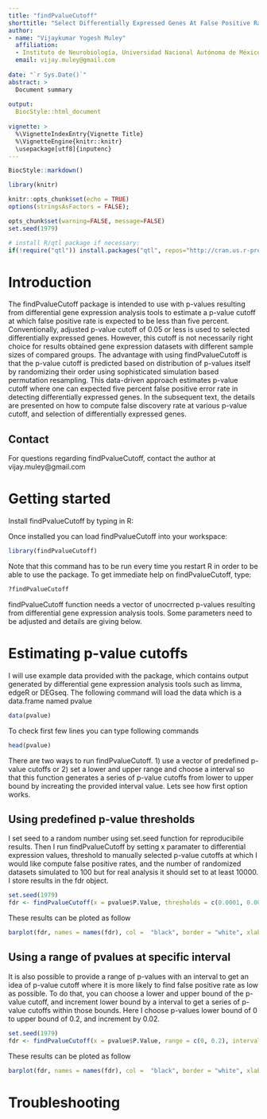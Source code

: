 ```yaml
---
title: "findPvalueCutoff"
shorttitle: "Select Differentially Expressed Genes At False Positive Rate Less Than Five Percent"
author:
- name: "Vijaykumar Yogesh Muley"
  affiliation: 
  - Instituto de Neurobiología, Universidad Nacional Autónoma de México, Querétaro, Mexico
  email: vijay.muley@gmail.com
  
date: "`r Sys.Date()`"
abstract: >
  Document summary
  
output: 
  BiocStyle::html_document
  
vignette: >
  %\VignetteIndexEntry{Vignette Title}
  %\VignetteEngine{knitr::knitr}
  \usepackage[utf8]{inputenc}
---
```



```r
BiocStyle::markdown()
```

```r

library(knitr)

knitr::opts_chunk$set(echo = TRUE)
options(stringsAsFactors = FALSE);

opts_chunk$set(warning=FALSE, message=FALSE)
set.seed(1979)

# install R/qtl package if necessary:
if(!require("qtl")) install.packages("qtl", repos="http://cran.us.r-project.org")


```

# Introduction

The findPvalueCutoff package is intended to use with p-values resulting from differential gene expression analysis tools to estimate a p-value cutoff at which false positive rate is expected to be less than five percent. Conventionally, adjusted p-value cutoff of 0.05 or less is used to selected differentially expressed genes. However, this cutoff is not necessarily right choice for results obtained gene expression datasets with different sample sizes of compared groups. The advantage with using findPvalueCutoff is that the p-value cutoff is predicted based on distribution of p-values itself by randomizing their order using sophisticated simulation based permutation resampling. This data-driven approach estimates p-value cutoff where one can expected five percent false positive error rate in detecting differentially expressed genes. In the subsequent text, the details are presented on how to compute false discovery rate at various p-value cutoff, and selection of differentially expressed genes.

## Contact

For questions regarding findPvalueCutoff, contact the author at vijay.muley\@gmail.com

# Getting started

Install findPvalueCutoff by typing in R:

Once installed you can load findPvalueCutoff into your workspace:


```r
library(findPvalueCutoff)
```


Note that this command has to be run every time you restart R in order to be able to use the
package. To get immediate help on findPvalueCutoff, type:


```r
?findPvalueCutoff
```

findPvalueCutoff function needs a vector of unocrrected p-values resulting from differential gene expression analysis tools. Some parameters need to be adjusted and details are giving below. 

# Estimating p-value cutoffs

I will use example data provided with the package, which contains output generated by differential gene expression analysis tools such as limma, edgeR or DEGseq. The following command will load the data which is a data.frame named pvalue


```r
data(pvalue)
```


To check first few lines you can type following commands


```r
head(pvalue)

```

There are two ways to run findPvalueCutoff. 1) use a vector of predefined p-value cutoffs or 2) set a lower and upper range and choose a interval so that this function generates a series of p-value cutoffs from lower to upper bound by increating the provided interval value. Lets see how first option works.

## Using predefined p-value thresholds

I set seed to a random number using set.seed function for reproducibile results. Then I run findPvalueCutoff by setting x paramater to differential expression values, threshold to manually selected p-value cutoffs at which I would like compute false positive rates, and the number of randomized datasets simulated to 100 but for real analysis it should set to at least 10000. I store results in the fdr object.

```r
set.seed(1979)
fdr <- findPvalueCutoff(x = pvalue$P.Value, thresholds = c(0.0001, 0.001, 0.01, 0.1, 0.15, 0.2), nsims = 100)
```

These results can be ploted as follow
```r

barplot(fdr, names = names(fdr), col =  "black", border = "white", xlab = "P-value cutoff", ylab = "False Positive Rate (in percent)")

```

## Using a range of pvalues at specific interval

It is also possible to provide a range of p-values with an interval to get an idea of p-value cutoff where it is more likely to find false positive rate as low as possible. To do that, you can choose a lower and upper bound of the p-value cutoff, and increment lower bound by a interval to get a series of p-value cutoffs within those bounds. Here I choose p-values lower bound of 0 to upper bound of 0.2, and increment by 0.02.

```r
set.seed(1979)
fdr <- findPvalueCutoff(x = pvalue$P.Value, range = c(0, 0.2), interval = 0.02, nsims = 100)
```

These results can be ploted as follow
```r

barplot(fdr, names = names(fdr), col =  "black", border = "white", xlab = "P-value cutoff", ylab = "False Positive Rate (in percent)")

```

# Troubleshooting
